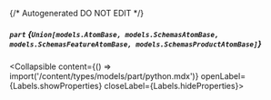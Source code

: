 {/* Autogenerated DO NOT EDIT  */}

##### `part` *{`Union[models.AtomBase, models.SchemasAtomBase, models.SchemasFeatureAtomBase, models.SchemasProductAtomBase]`}*
<Collapsible content={() => import('/content/types/models/part/python.mdx')} openLabel={Labels.showProperties} closeLabel={Labels.hideProperties}>
</Collapsible>



